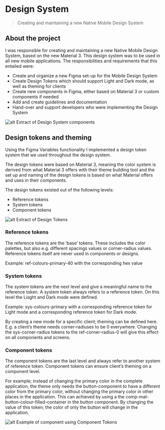 # Design System

> Creating and maintaining a new Native Mobile Design System

## About the project
I was responsible for creating and maintaining a new Native Mobile Design System, based on the new Material 3. This design system was to be used in all new mobile applications. The responsibilities and requirements that this entailed were:

- Create and organize a new Figma set-up for the Mobile Design System
- Create Design Tokens which should support Light and Dark mode, as well as theming for clients
- Create new components in Figma, either based on Material 3 or custom components if needed
- Add and create guidelines and documentation
- Hand-over and support developers who were implementing the Design System

![alt](./Design_system.png "text on mouseover")
Extract of Design System components


## Design tokens and theming
Using the Figma Variables functionality I implemented a design token system that we used throughout the design system.

The design tokens were based on Material 3, meaning the color system is derived from what Material 3 offers with their theme building tool and the set up and naming of the design tokens is based on what Material offers and uses in their components.

The design tokens existed out of the following levels:

- Reference tokens
- System tokens
- Component tokens

![alt](./tokens.png "text on mouseover")
Extract of Design Tokens


### Reference tokens
The reference tokens are the ‘base’ tokens. These includes the color palettes, but also e.g. different spacings values or corner-radius values. Reference tokens itself are never used in components or designs.

Example: ref-colours-primary-40 with the corresponding hex value

### System tokens
The system tokens are the next level and give a meaningful name to the reference token. A system token always refers to a reference token. On this level the Lisght and Dark mode were defined.

Example: sys-colours-primary with a corresponding reference token for Light mode and a corresponding reference token for Dark mode.

By creating a new mode for a specific client; theming can be defined here. E.g. a client’s theme needs corner-radiuses to be 0 everywhere. Changing the sys-corner-radius tokens to the ref-corner-radius-0 will give this effect on all components and screens.

### Component tokens
The component tokens are the last level and always refer to another system of reference token. Component tokens can ensure client’s theming on a component level.

For example; instead of changing the primary color in the complete application, the theme only needs the button-component to have a different color from the primary color, without changing the primary color in other places in the application. This can achieved by using a the comp-mat-button-colour-filled-container in the button component. By changing the value of this token; the color of only the button will change in the application.

![alt](./component_tokens.png "text on mouseover")
Example of component using Component Tokens

